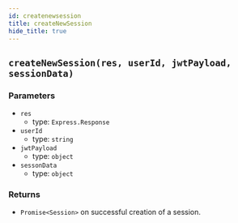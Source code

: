```yaml
---
id: createnewsession
title: createNewSession
hide_title: true
---
```


## ``createNewSession(res, userId, jwtPayload, sessionData)``
### Parameters

- ``res`` 
  - type: ``Express.Response``
- ``userId``
  - type: ``string``
- ``jwtPayload``
  - type: ``object``
- ``sessonData``
  - type: ``object``


### Returns
- ``Promise<Session>``  on successful creation of a session.
